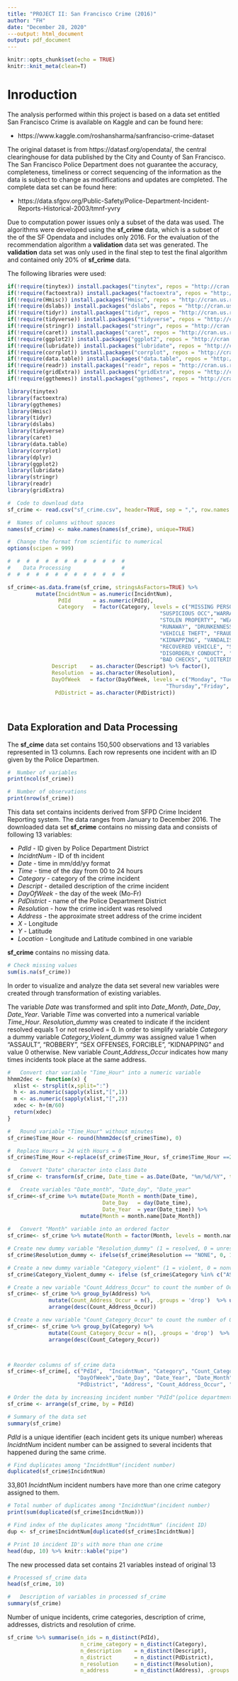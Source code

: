 ```yaml
---
title: "PROJECT II: San Francisco Crime (2016)"
author: "FH"
date: "December 28, 2020"
---output: html_document
output: pdf_document
---
```

```r
knitr::opts_chunk$set(echo = TRUE)
knitr::knit_meta(clean=T)
```



# Inroduction

The analysis performed within this project is based on a data set entitled San Francisco Crime is available on Kaggle and can be found here:


- https://www.kaggle.com/roshansharma/sanfranciso-crime-dataset 

The original dataset is from https://datasf.org/opendata/, the central clearinghouse for data published by the City and County of San Francisco. The San Francisco Police Department does not guarantee the accuracy, completeness, timeliness or correct sequencing of the information as the data is subject to change as modifications and updates are completed. The complete data set can be found here:


- https://data.sfgov.org/Public-Safety/Police-Department-Incident-Reports-Historical-2003/tmnf-yvry

Due to computation power issues only a subset of the data was used. The algorithms were developed using the **sf_crime** data, which is a subset of the of the SF Opendata and includes only 2016. For the evaluation of the recommendation algorithm a **validation** data set was generated. The **validation** data set was only used in the final step to test the final algorithm and contained only 20% of **sf_crime** data.

The following libraries were used:  

```r
if(!require(tinytex)) install.packages("tinytex", repos = "http://cran.us.r-project.org")
if(!require(factoextra)) install.packages("factoextra", repos = "http://cran.us.r-project.org")
if(!require(Hmisc)) install.packages("Hmisc", repos = "http://cran.us.r-project.org")
if(!require(dslabs)) install.packages("dslabs", repos = "http://cran.us.r-project.org")
if(!require(tidyr)) install.packages("tidyr", repos = "http://cran.us.r-project.org")
if(!require(tidyverse)) install.packages("tidyverse", repos = "http://cran.us.r-project.org")
if(!require(stringr)) install.packages("stringr", repos = "http://cran.us.r-project.org")
if(!require(caret)) install.packages("caret", repos = "http://cran.us.r-project.org")
if(!require(ggplot2)) install.packages("ggplot2", repos = "http://cran.us.r-project.org")
if(!require(lubridate)) install.packages("lubridate", repos = "http://cran.us.r-project.org")
if(!require(corrplot)) install.packages("corrplot", repos = "http://cran.us.r-project.org")
if(!require(data.table)) install.packages("data.table", repos = "http://cran.us.r-project.org")
if(!require(readr)) install.packages("readr", repos = "http://cran.us.r-project.org")
if(!require(gridExtra)) install.packages("gridExtra", repos = "http://cran.us.r-project.org")
if(!require(ggthemes)) install.packages("ggthemes", repos = "http://cran.us.r-project.org")
```


```r
library(tinytex)
library(factoextra)
library(ggthemes)
library(Hmisc)
library(tidyr)
library(dslabs)
library(tidyverse)
library(caret)
library(data.table)
library(corrplot)
library(dplyr)
library(ggplot2)
library(lubridate)
library(stringr)
library(readr)
library(gridExtra)
```


```r
#  Code to download data 
sf_crime <- read.csv("sf_crime.csv", header=TRUE, sep = ",", row.names = NULL, quote = "\"")

#  Names of columns without spaces
names(sf_crime) <- make.names(names(sf_crime), unique=TRUE)

#  Change the format from scientific to numerical
options(scipen = 999)

#  #  #  #  #  #  #  #  #  #  #  #  #  
#    Data Processing                #  
#  #  #  #  #  #  #  #  #  #  #  #  #  

sf_crime<-as.data.frame(sf_crime, stringsAsFactors=TRUE) %>%
         mutate(IncidntNum = as.numeric(IncidntNum),
                PdId       = as.numeric(PdId),
                Category   = factor(Category, levels = c("MISSING PERSON", "LARCENY/THEFT", "OTHER OFFENSES", "BURGLARY",                   
                                                "SUSPICIOUS OCC","WARRANTS", "ASSAULT","NON-CRIMINAL",               
                                                "STOLEN PROPERTY", "WEAPON LAWS", "DRUG/NARCOTIC","EMBEZZLEMENT",               
                                                "RUNAWAY", "DRUNKENNESS", "FORGERY/COUNTERFEITING","ROBBERY",                     
                                                "VEHICLE THEFT", "FRAUD", "SEX OFFENSES, FORCIBLE", "SECONDARY CODES",            
                                                "KIDNAPPING", "VANDALISM", "PROSTITUTION", "DRIVING UNDER THE INFLUENCE",
                                                "RECOVERED VEHICLE", "SEX OFFENSES, NON FORCIBLE","TRESPASS", "ARSON",                      
                                                "DISORDERLY CONDUCT", "LIQUOR LAWS", "FAMILY OFFENSES","EXTORTION",                  
                                                "BAD CHECKS", "LOITERING", "SUICIDE", "BRIBERY", "GAMBLING","PORNOGRAPHY/OBSCENE MAT", "TREA")),
              Descript    = as.character(Descript) %>% factor(),
              Resolution  = as.character(Resolution),
              DayOfWeek   = factor(DayOfWeek, levels = c("Monday", "Tuesday", "Wednesday",
                                                  "Thursday","Friday", "Saturday", "Sunday")),
               PdDistrict = as.character(PdDistrict))




```

## Data Exploration and Data Processing
The **sf_cime** data set contains 150,500 observations and 13 variables represented in 13 columns. Each row represents one incident with an ID given by the Police Departmen.

```r
#  Number of variables
print(ncol(sf_crime))
```

```r
#  Number of observations
print(nrow(sf_crime))
```

This data set contains incidents derived from SFPD Crime Incident Reporting system. The data ranges from January to December 2016. The downloaded data set **sf_crime** contains no missing data and consists of following 13 variables: 

- *PdId* - ID given by Police Department District
- *IncidntNum* - ID of th incident
- *Date* - time in mm/dd/yy format
- *Time* - time of the day from 00 to 24 hours
- *Category* - category of the crime incident
- *Descript* - detailed description of the crime incident
- *DayOfWeek* - the day of the week (Mo-Fr)
- *PdDistrict* - name of the Police Department District
- *Resolution* - how the crime incident was resolved 
- *Address* - the approximate street address of the crime incident
- *X* - Longitude
- *Y* - Latitude
- *Location* -  Longitude and Latitude combined in one variable

**sf_crime** contains no missing data.
```r
# Check missing values
sum(is.na(sf_crime))
```

In order to visualize and analyze the data set several new variables were created through transformation of existing variables.

The variable *Date* was transformed and split into *Date_Month*, *Date_Day*, *Date_Year*. Variable *Time* was converted into a numerical variable *Time_Hour*. *Resolution_dummy* was created to indicate if the incident resolved equals 1 or not resolved = 0. In order to simplify variable *Category*  a dummy variable *Category_Violent_dummy* was assigned value 1 when "ASSAULT", "ROBBERY", "SEX OFFENSES, FORCIBLE", "KIDNAPPING" and value 0 otherwise. New variable *Count_Address_Occur* indicates how many times incidents took place at the same address. 

```r
#   Convert char variable "Time_Hour" into a numeric variable
hhmm2dec <- function(x) {
  xlist <- strsplit(x,split=":")
  h <- as.numeric(sapply(xlist,"[",1))
  m <- as.numeric(sapply(xlist,"[",2))
  xdec <- h+(m/60)
  return(xdec)
}

#   Round variable "Time_Hour" without minutes
sf_crime$Time_Hour <- round(hhmm2dec(sf_crime$Time), 0)

#  Replace Hours = 24 with Hours = 0
sf_crime$Time_Hour <-replace(sf_crime$Time_Hour, sf_crime$Time_Hour ==24, 0) 

#   Convert "Date" character into class Date
sf_crime <- transform(sf_crime, Date_time = as.Date(Date, "%m/%d/%Y", tz = "UTC"))

#   Create variables "Date_month", "Date_day", "Date_year"
sf_crime<-sf_crime %>% mutate(Date_Month = month(Date_time), 
                              Date_Day   = day(Date_time),
                              Date_Year  = year(Date_time)) %>%
                       mutate(Month = month.name[Date_Month])
                      
#   Convert "Month" variable into an ordered factor                      
sf_crime<- sf_crime %>% mutate(Month = factor(Month, levels = month.name))

# Create new dummy variable "Resolution_dummy" (1 = resolved, 0 = unresolved)
sf_crime$Resolution_dummy <- ifelse(sf_crime$Resolution == "NONE", 0, 1)

# Create a new dummy variable "Category_violent" (1 = violent, 0 = nonviolent)
sf_crime$Category_Violent_dummy <- ifelse (sf_crime$Category %in% c("ASSAULT", "ROBBERY", "SEX OFFENSES, FORCIBLE", "KIDNAPPING"), 1, 0)  

# Create a new variable "Count_Address_Occur" to count the number of Occurrences of Addresses 
sf_crime<- sf_crime %>% group_by(Address) %>%
             mutate(Count_Address_Occur = n(), .groups = 'drop')  %>% ungroup() %>%
             arrange(desc(Count_Address_Occur))  

# Create a new variable "Count_Category_Occur" to count the number of Occurrences of Categories 
sf_crime<- sf_crime %>% group_by(Category) %>%
             mutate(Count_Category_Occur = n(), .groups = 'drop')  %>% ungroup() %>%
             arrange(desc(Count_Category_Occur))  



# Reorder columns of sf_crime data
sf_crime<-sf_crime[, c("PdId",  "IncidntNum", "Category", "Count_Category_Occur", "Category_Violent_dummy", "Descript",  "Resolution","Resolution_dummy", 
                      "DayOfWeek","Date_Day", "Date_Year", "Date_Month", "Month", "Time_Hour", "Date_time",                                                       
                      "PdDistrict", "Address", "Count_Address_Occur", "Y",  "X", "Location")]

# Order the data by increasing incident number "PdId"(police department ID)
sf_crime <- arrange(sf_crime, by = PdId)

```


```r
# Summary of the data set
summary(sf_crime)
```

*PdId* is a unique identifier (each incident gets its unique number) whereas *IncidntNum* incident number can be assigned to several incidents that happened during the same crime.
```r
# Find duplicates among "IncidntNum"(incident number)
duplicated(sf_crime$IncidntNum)
```

33,801 *IncidntNum* incident numbers have more than one crime category assigned to them.
```r
# Total number of duplicates among "IncidntNum"(incident number)
print(sum(duplicated(sf_crime$IncidntNum)))
```

```r
# Find index of the duplicates among "IncidntNum" (incident ID)
dup <- sf_crime$IncidntNum[duplicated(sf_crime$IncidntNum)]

# Print 10 incident ID's with more than one crime
head(dup, 10) %>% knitr::kable("pipe")
```
The new processed data set contains 21 variables instead of original 13   
```r
# Processed sf_crime data
head(sf_crime, 10) 
```

```r
#   Description of variables in processed sf_crime
summary(sf_crime)
```

Number of unique incidents, crime categories, description of crime, addresses, districts and resolution of crime.
```r
sf_crime %>% summarise(n_ids = n_distinct(PdId), 
                       n_crime_category = n_distinct(Category),
                       n_description    = n_distinct(Descript),
                       n_district       = n_distinct(PdDistrict),
                       n_resolution     = n_distinct(Resolution),
                       n_address        = n_distinct(Address), .groups = 'drop') %>% knitr::kable("pipe")
```

